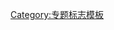 {{WPBannerMeta
|PROJECT            = 時裝
|BANNER_NAME        = Template:時裝专题
|substcheck         = <includeonly>{{subst:</includeonly><includeonly>substcheck}}</includeonly>
|small              = {{{small|}}}
|category           = {{{category|¬}}}
|category_trad      = yes
|listas             = {{{listas|}}}
|IMAGE_LEFT         = ADurerNuremburgVenetianWomen.jpg

|QUALITY_SCALE      = extended
|class              = {{{class|}}}

|importance         = {{{importance|}}}

|ASSESSMENT_LINK    = 
|COMMENTS           = yes
|COMMENTS_CAT       = 
|COMMENTS_FORCE     = yes

|MAIN_ARTICLE       = 
|PORTAL             = 
|PORTAL_IMG         = 

}}<noinclude>{{documentation}}[[Category:专题标志模板]]</noinclude>